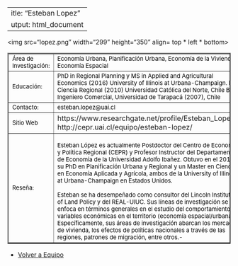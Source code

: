  ---
title: "Esteban Lopez"
output: html_document
---
<html>
<body>
 
<img src="lopez.png" width="299" height="350" align= top * left * bottom>

<table border="2">

<tr>
<td> <font size="2" color="black"> Área de Investigación:</font>
 </td>

<td> <font size="2" color="black"> Economía Urbana, Planificación Urbana, Economía de la Vivienda, Economía Espacial </font></td>
   
<tr>

<td> <font size="2" color="black"> Educación:</font>
 </td>

<td> <font size="2" color="black"> PhD in Regional Planning y MS in Applied and Agricultural Economics (2016) University of Illinois at Urbana-Champaign.
MS Ciencia Regional (2010) Universidad Católica del Norte, Chile 
BS Ingeniero Comercial, Universidad de Tarapacá (2007), Chile </font>
</font>
</td>

</tr>

<tr>
<td> <font size="2" color="black"> Contacto:</font> </td>

<td> <font size="2" color="black"> esteban.lopez@uai.cl </font> </td>

</tr>

<tr> 
<td > <font size="2" color="black"> Sitio Web </font> </td> 
<td> https://www.researchgate.net/profile/Esteban_Lopez5  
http://cepr.uai.cl/equipo/esteban-lopez/</td>

<tr>
<td> 
<font size="2" color="black"> Reseña: </font> </td>
<td><font size="2" color="black"> 
Esteban López es actualmente Postdoctor del Centro de Economía y Política Regional (CEPR) y Profesor Instructor del Departamento de Economía de la Universidad Adolfo Ibañez. Obtuvo en el 2016 su PhD en Planificación Urbana y Regional y un Master en Ciencias en Economía Aplicada y Agrícola, ambos de la University of Illinois at Urbana-Champaign en Estados Unidos. 

Esteban se ha desempeñado como consultor del Lincoln Institute of Land Policy y del REAL-UIUC. Sus líneas de investigación se enfoca en términos generales en el estudio del comportamiento de variables económicas en el territorio (economía espacial/urbana). Específicamente, sus áreas de investigación abarcan los mercados de vivienda, los efectos de políticas nacionales a través de las regiones, patrones de migración, entre otros.-
  </font>
</td>
</tr>
</tr>


</table> 

- <a href="equipo.html"> Volver a Equipo </a>

</body>


</html>

